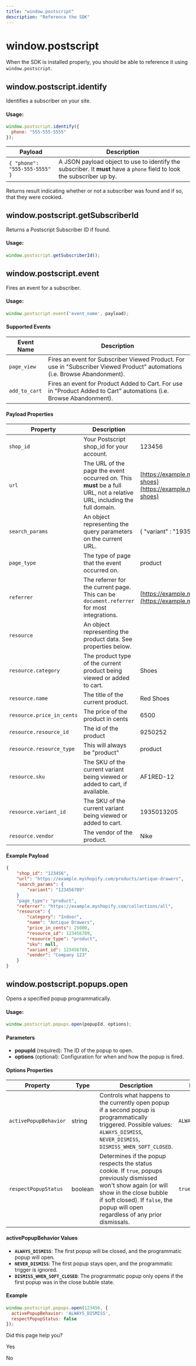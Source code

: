```yaml
---
title: "window.postscript"
description: "Reference the SDK"
---
```

# window.postscript

When the SDK is installed properly, you should be able to reference it using `window.postscript`.

## window.postscript.identify

Identifies a subscriber on your site.

#### Usage:

```javascript
window.postscript.identify({
  phone: "555-555-5555"
});

```

| Payload | Description |
| --- | --- |
| `{ "phone": "555-555-5555" }` | A JSON payload object to use to identify the subscriber. It **must** have a `phone` field to look the subscriber up by. |

Returns result indicating whether or not a subscriber was found and if so, that they were cookied.

## window.postscript.getSubscriberId

Returns a Postscript Subscriber ID if found.

#### Usage:

```javascript
window.postscript.getSubscriberId();

```

## window.postscript.event

Fires an event for a subscriber.

#### Usage:

```javascript
window.postscript.event('event_name', payload);

```

#### Supported Events

| Event Name | Description |
| --- | --- |
| `page_view` | Fires an event for Subscriber Viewed Product. For use in "Subscriber Viewed Product" automations (i.e. Browse Abandonment). |
| `add_to_cart` | Fires an event for Product Added to Cart. For use in "Product Added to Cart" automations (i.e. Browse Abandonment). |

#### Payload Properties

| Property | Description | Example |
| --- | --- | --- |
| `shop_id` | Your Postscript shop\_id for your account. | 123456 |
| `url` | The URL of the page the event occurred on. This **must** be a full URL, not a relative URL, including the full domain. | [https://example.myshopify.com/products/red-shoes](https://example.myshopify.com/products/red-shoes) |
| `search_params` | An object representing the query parameters on the current URL. | { "variant" : "1935013205" } |
| `page_type` | The type of page that the event occurred on. | product |
| `referrer` | The referrer for the current page. This can be `document.referrer` for most integrations. | [https://example.myshopify.com/collections/shoes](https://example.myshopify.com/collections/shoes) |
| `resource` | An object representing the product data. See properties below. |     |
| `resource.category` | The product type of the current product being viewed or added to cart. | Shoes |
| `resource.name` | The title of the current product. | Red Shoes |
| `resource.price_in_cents` | The price of the product in cents | 6500 |
| `resource.resource_id` | The id of the product | 9250252 |
| `resource.resource_type` | This will always be "product" | product |
| `resource.sku` | The SKU of the current variant being viewed or added to cart, if available. | AF1RED-12 |
| `resource.variant_id` | The SKU of the current variant being viewed or added to cart. | 1935013205 |
| `resource.vendor` | The vendor of the product. | Nike |

#### Example Payload

```json
{  
    "shop_id": "123456",  
    "url": "https://example.myshopify.com/products/antique-drawers",  
    "search_params": {  
	    "variant": "123456789"  
	}  
    "page_type": "product",  
    "referrer": "https://example.myshopify.com/collections/all",  
    "resource": {  
        "category": "Indoor",  
        "name": "Antique Drawers",  
        "price_in_cents": 25000,  
        "resource_id": 123456789,  
        "resource_type": "product",  
        "sku": null,  
        "variant_id": 123456789,  
        "vendor": "Company 123"  
    }  
}

```

## window.postscript.popups.open

Opens a specified popup programmatically.

#### Usage:

```javascript
window.postscript.popups.open(popupId, options);

```

#### Parameters

*   **popupId** (required): The ID of the popup to open.
*   **options** (optional): Configuration for when and how the popup is fired.

#### Options Properties

| Property | Type | Description | Default |
| --- | --- | --- | --- |
| `activePopupBehavior` | string | Controls what happens to the currently open popup if a second popup is programmatically triggered. Possible values: `ALWAYS_DISMISS`, `NEVER_DISMISS`, `DISMISS_WHEN_SOFT_CLOSED`. | `ALWAYS_DISMISS` |
| `respectPopupStatus` | boolean | Determines if the popup respects the status cookie. If `true`, popups previously dismissed won't show again (or will show in the close bubble if soft closed). If `false`, the popup will open regardless of any prior dismissals. | `true` |

#### activePopupBehavior Values

*   **`ALWAYS_DISMISS`**: The first popup will be closed, and the programmatic popup will open.
*   **`NEVER_DISMISS`**: The first popup stays open, and the programmatic trigger is ignored.
*   **`DISMISS_WHEN_SOFT_CLOSED`**: The programmatic popup only opens if the first popup was in the close bubble state.

#### Example

```javascript
window.postscript.popups.open(123456, {
  activePopupBehavior: 'ALWAYS_DISMISS',
  respectPopupStatus: false
});

```

Did this page help you?

Yes

No